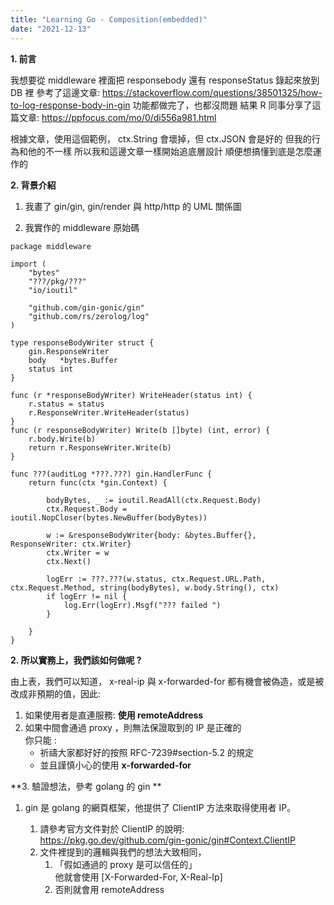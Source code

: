 ```yaml
---
title: "Learning Go - Composition(embedded)"
date: "2021-12-13"
---
```


**1. 前言**

我想要從 middleware 裡面把 responsebody 還有 responseStatus 錄起來放到 DB 裡
參考了這邊文章: https://stackoverflow.com/questions/38501325/how-to-log-response-body-in-gin
功能都做完了，也都沒問題
結果 R 同事分享了這篇文章: https://ppfocus.com/mo/0/di556a981.html

根據文章，使用這個範例， ctx.String 會壞掉，但 ctx.JSON 會是好的
但我的行為和他的不一樣
所以我和這邊文章一樣開始追底層設計
順便想搞懂到底是怎麼運作的

**2. 背景介紹**

1. 我畫了 gin/gin, gin/render 與 http/http 的 UML 關係圖

<ImageInsideBlog
  src="/images/1213_01.png"
  alt="image1"
  height={641}
  width={1831}
/>

2. 我實作的 middleware 原始碼

```golang
package middleware

import (
	"bytes"
	"???/pkg/???"
	"io/ioutil"

	"github.com/gin-gonic/gin"
	"github.com/rs/zerolog/log"
)

type responseBodyWriter struct {
	gin.ResponseWriter
	body   *bytes.Buffer
	status int
}

func (r *responseBodyWriter) WriteHeader(status int) {
	r.status = status
	r.ResponseWriter.WriteHeader(status)
}
func (r responseBodyWriter) Write(b []byte) (int, error) {
	r.body.Write(b)
	return r.ResponseWriter.Write(b)
}

func ???(auditLog *???.???) gin.HandlerFunc {
	return func(ctx *gin.Context) {

		bodyBytes, _ := ioutil.ReadAll(ctx.Request.Body)
		ctx.Request.Body = ioutil.NopCloser(bytes.NewBuffer(bodyBytes))

		w := &responseBodyWriter{body: &bytes.Buffer{}, ResponseWriter: ctx.Writer}
		ctx.Writer = w
		ctx.Next()

		logErr := ???.???(w.status, ctx.Request.URL.Path, ctx.Request.Method, string(bodyBytes), w.body.String(), ctx)
		if logErr != nil {
			log.Err(logErr).Msgf("??? failed ")
		}

	}
}
```

**2. 所以實務上，我們該如何做呢 ?**

由上表，我們可以知道，
x-real-ip 與 x-forwarded-for 都有機會被偽造，或是被改成非預期的值，因此:

1. 如果使用者是直連服務: **使用 remoteAddress**
2. 如果中間會通過 proxy ，則無法保證取到的 IP 是正確的<br/>
   你只能 :
   - 祈禱大家都好好的按照 RFC-7239#section-5.2 的規定
   - 並且謹慎小心的使用 **x-forwarded-for**

**3. 驗證想法，參考 golang 的 gin **

1. gin 是 golang 的網頁框架，他提供了 ClientIP 方法來取得使用者 IP。

   1. 請參考官方文件對於 ClientIP 的說明:<br/> https://pkg.go.dev/github.com/gin-gonic/gin#Context.ClientIP
   2. 文件裡提到的邏輯與我們的想法大致相同，
      1. 「假如通過的 proxy 是可以信任的」<br/>他就會使用 [X-Forwarded-For, X-Real-Ip]
      2. 否則就會用 remoteAddress
